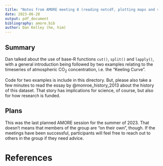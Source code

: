 ```yaml
---
title: "Notes from AMORE meeting 8 (reading netcdf, plotting maps and sections, data wrangling)"
date: 2023-06-28
output: pdf_document
bibliography: amore.bib
author: Dan Kelley (he, him)
---
```


## Summary

Dan talked about the use of base-R functions `cut()`, `split()` and `lapply()`,
with a general introduction being followed by two examples relating to the
timeseries of atmospheric CO$_2$ concentration, i.e. the "Keeling Curve".

Code for two examples is include in this directory.  But, please also take a few
minutes to read the essay by @monroe_history_2013 about the history of this
dataset.  That story has implications for science, of course, but also for how
research is funded.

## Plans

This was the last planned AMORE session for the summer of 2023.  That doesn't
means that members of the group are "on their own", though.  If the meetings
have been successful, participants will feel free to reach out to others in the
group if they need advice.

# References
